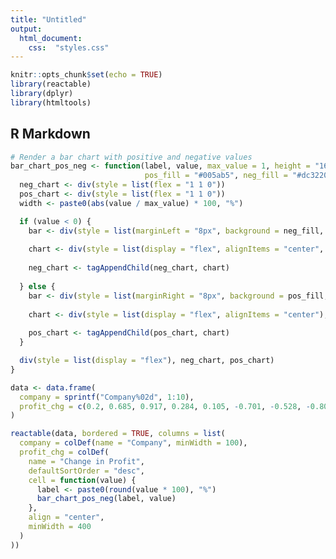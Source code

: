 ```yaml
---
title: "Untitled"
output: 
  html_document:
    css:  "styles.css"
---
```


```r
knitr::opts_chunk$set(echo = TRUE)
library(reactable)
library(dplyr)
library(htmltools)
```

## R Markdown

```r


# Render a bar chart with positive and negative values
bar_chart_pos_neg <- function(label, value, max_value = 1, height = "16px",
                              pos_fill = "#005ab5", neg_fill = "#dc3220") {
  neg_chart <- div(style = list(flex = "1 1 0"))
  pos_chart <- div(style = list(flex = "1 1 0"))
  width <- paste0(abs(value / max_value) * 100, "%")

  if (value < 0) {
    bar <- div(style = list(marginLeft = "8px", background = neg_fill, width = width, height = height))
    
    chart <- div(style = list(display = "flex", alignItems = "center", justifyContent = "flex-end"), label, bar)
    
    neg_chart <- tagAppendChild(neg_chart, chart)
  
  } else {
    bar <- div(style = list(marginRight = "8px", background = pos_fill, width = width, height = height))
    
    chart <- div(style = list(display = "flex", alignItems = "center"), bar, label)
    
    pos_chart <- tagAppendChild(pos_chart, chart)
  }

  div(style = list(display = "flex"), neg_chart, pos_chart)
}

data <- data.frame(
  company = sprintf("Company%02d", 1:10),
  profit_chg = c(0.2, 0.685, 0.917, 0.284, 0.105, -0.701, -0.528, -0.808, -0.957, -0.11)
)

reactable(data, bordered = TRUE, columns = list(
  company = colDef(name = "Company", minWidth = 100),
  profit_chg = colDef(
    name = "Change in Profit",
    defaultSortOrder = "desc",
    cell = function(value) {
      label <- paste0(round(value * 100), "%")
      bar_chart_pos_neg(label, value)
    },
    align = "center",
    minWidth = 400
  )
))

```





